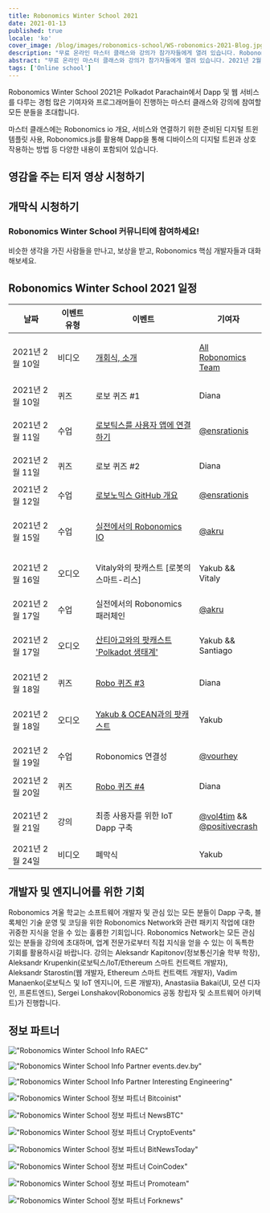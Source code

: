 ```yaml
---
title: Robonomics Winter School 2021
date: 2021-01-13
published: true
locale: 'ko'
cover_image: /blog/images/robonomics-school/WS-robonomics-2021-Blog.jpg
description: "무료 온라인 마스터 클래스와 강의가 참가자들에게 열려 있습니다. Robonomics Winter School 2021 기간(2월 10일부터 24일까지) 동안 Polkadot Parachain에서 IoT를 위한 Dapp 및 웹 서비스를 구축해보세요."
abstract: "무료 온라인 마스터 클래스와 강의가 참가자들에게 열려 있습니다. 2021년 2월 10일부터 24일까지 Robonomics Winter School 기간 동안 Polkadot Parachain에서 IoT를 위한 Dapp 및 웹 서비스를 구축해보세요."
tags: ['Online school']
---
```


<PostExpiredInfo/>

Robonomics Winter School 2021은 Polkadot Parachain에서 Dapp 및 웹 서비스를 다루는 경험 많은 기여자와 프로그래머들이 진행하는 마스터 클래스와 강의에 참여할 모든 분들을 초대합니다.

마스터 클래스에는 Robonomics io 개요, 서비스와 연결하기 위한 준비된 디지털 트윈 템플릿 사용, Robonomics.js를 활용해 Dapp을 통해 디바이스의 디지털 트윈과 상호작용하는 방법 등 다양한 내용이 포함되어 있습니다.

## 영감을 주는 티저 영상 시청하기

<section class="animate-inside">

<YouTube id="https://youtu.be/RbNJ4ozUGXE" posterQuality="max"/>

</section>

## 개막식 시청하기

<section class="animate-inside">

<YouTube id="https://youtu.be/kQaSwNYHJQ8E" posterQuality="max"/>

</section>

<section class="animate-inside">
<TextCard icon="/icons/icon-forum.png" link="https://discord.gg/5UWNGNaAUf">

### Robonomics Winter School 커뮤니티에 참여하세요!
비슷한 생각을 가진 사람들을 만나고, 보상을 받고, Robonomics 핵심 개발자들과 대화해보세요.

</TextCard>
</section>

## Robonomics Winter School 2021 일정

<table class="mobile fullwidth">
<thead>
<tr>
<th style="width:110px">날짜</th>
<th style="width:110px">이벤트 유형</th>
<th style="min-width:190px">이벤트</th>
<th>기여자</th>
</tr>
</thead>
<tbody>

<tr>
<td data-th="THE OPENING CEREMONY">2021년 2월 10일</td>
<td>비디오</td>
<td data-th="Watch the video:">

[개회식, 소개](https://wiki.robonomics.network/docs/wschool2021-intro)

</td>
<td data-th="Contributors:">

[All Robonomics Team](https://github.com/airalab)

</td>
</tr>

<tr>
<td data-th="ROBO QUIZ #1">2021년 2월 10일</td>
<td>퀴즈</td>
<td>로보 퀴즈 #1</td>
<td data-th="Contributors:">Diana</td>
</tr>

<tr>
<td data-th="CONNECT ROBOTICS TO USER APP">2021년 2월 11일</td>
<td>수업</td>
<td data-th="Go throw the lesson:">

[로보틱스를 사용자 앱에 연결하기](https://wiki.robonomics.network/docs/wschool2021-connect-robotics-to-user-app/)

</td>
<td data-th="Contributor:">

[@ensrationis](https://github.com/ensrationis)

</td>
</tr>

<tr>
<td data-th="ROBO QUIZ #2">2021년 2월 11일</td>
<td>퀴즈</td>
<td>로보 퀴즈 #2</td>
<td data-th="Contributors:">Diana</td>
</tr>

<tr>
<td data-th="ROBONOMICS GITHUB OVERVIEW">2021년 2월 12일</td>
<td>수업</td>
<td data-th="Go throw the lesson:">

[로보노믹스 GitHub 개요](https://wiki.robonomics.network/docs/wschool2021-robonomics-github-overview)

</td>
<td data-th="Contributor:">

[@ensrationis](https://github.com/ensrationis)

</td>
</tr>

<tr>
<td data-th="ROBONOMICS IO IN PRACTICE">2021년 2월 15일</td>
<td>수업</td>
<td data-th="Go throw the lesson:">

[실전에서의 Robonomics IO](https://wiki.robonomics.network/docs/wschool2021-robonomics-io-in-practice)

</td>
<td data-th="Contributor:">

[@akru](https://github.com/akru)

</td>
</tr>

<tr>
<td data-th="PODCAST with Vitaly [Smart-lease of Robots]">2021년 2월 16일</td>
<td>오디오</td>
<td data-th="Audio on Youtube:">

Vitaly와의 팟캐스트 [로봇의 스마트-리스]

</td>
<td data-th="Contributor:">Yakub && Vitaly</td>
</tr>


<tr>
<td data-th="ROBONOMICS PARACHAIN IN PRACTICE">2021년 2월 17일</td>
<td>수업</td>
<td>실전에서의 Robonomics 패러체인</td>
<td data-th="Contributor:">

[@akru](https://github.com/akru)

</td>
</tr>

<tr>
<td data-th="PODCAST with Santiago 'Polkadot ecosystem'">2021년 2월 17일</td>
<td>오디오</td>
<td data-th="Audio on Youtube:">

[산티아고와의 팟캐스트 'Polkadot 생태계'](https://url.today/74)

</td>
<td data-th="Contributors:">Yakub && Santiago</td>
</tr>


<tr>
<td data-th="ROBO QUIZ #3">2021년 2월 18일</td>
<td>퀴즈</td>
<td data-th="Join in Discord:">

[Robo 퀴즈 #3](https://discord.gg/5UWNGNaAUf)

</td>
<td data-th="Contributors:">Diana</td>
</tr>

<tr>
<td data-th="PODCAST with Yakub & OCEAN">2021년 2월 18일</td>
<td>오디오</td>
<td>

[Yakub & OCEAN과의 팟캐스트](https://url.today/75)

</td>
<td data-th="Contributors:">Yakub</td>
</tr>


<tr>
<td data-th="ROBONOMICS CONNECTIVITY">2021년 2월 19일</td>
<td>수업</td>
<td>Robonomics 연결성</td>
<td data-th="Contributor:">

[@vourhey](https://github.com/Vourhey)

</td>
</tr>

<tr>
<td data-th="ROBO QUIZ #4">2021년 2월 20일</td>
<td>퀴즈</td>
<td data-th="Join in Discord:">

[Robo 퀴즈 #4](https://discord.gg/5UWNGNaAUf)

</td>
<td data-th="Contributors:">Diana</td>
</tr>


<tr>
<td data-th="BUILD IOT DAPPS FOR END USERS">2021년 2월 21일</td>
<td>강의</td>
<td>최종 사용자를 위한 IoT Dapp 구축</td>
<td data-th="Contributors:">

[@vol4tim](https://github.com/vol4tim) && [@positivecrash](https://github.com/positivecrash)

</td>
</tr>

<tr>
<td data-th="CLOSING CEREMONY">2021년 2월 24일</td>
<td>비디오</td>
<td>폐막식</td>
<td data-th="Contributors:">Yakub</td>
</tr>

</tbody>
</table>


## 개발자 및 엔지니어를 위한 기회

Robonomics 겨울 학교는 소프트웨어 개발자 및 관심 있는 모든 분들이 Dapp 구축, 블록체인 기술 운영 및 코딩을 위한 Robonomics Network와 관련 패키지 작업에 대한 귀중한 지식을 얻을 수 있는 훌륭한 기회입니다. Robonomics Network는 모든 관심 있는 분들을 강의에 초대하며, 업계 전문가로부터 직접 지식을 얻을 수 있는 이 독특한 기회를 활용하시길 바랍니다. 강의는 Aleksandr Kapitonov(정보통신기술 학부 학장), Aleksandr Krupenkin(로보틱스/IoT/Ethereum 스마트 컨트랙트 개발자), Aleksandr Starostin(웹 개발자, Ethereum 스마트 컨트랙트 개발자), Vadim Manaenko(로보틱스 및 IoT 엔지니어, 드론 개발자), Anastasiia Bakai(UI, 모션 디자인, 프론트엔드), Sergei Lonshakov(Robonomics 공동 창립자 및 소프트웨어 아키텍트)가 진행합니다.


## 정보 파트너

<section class="grid-4 animate-inside">

<TextCard orientation="vertical" link="https://raec.ru" classList="pin">

!["Robonomics Winter School Info RAEC"](/blog/images/robonomics-school/raec.png)

</TextCard>

<TextCard orientation="vertical" link="https://events.dev.by/robonomics-winter-school">

!["Robonomics Winter School Info Partner events.dev.by"](/blog/images/robonomics-school/dev-logo-brand.png)

</TextCard>

<TextCard orientation="vertical" link="https://interestingengineering.com/events/robonomics-winter-school-2021">

!["Robonomics Winter School Info Partner Interesting Engineering"](/blog/images/robonomics-school/interestingengineering.png)

</TextCard>

<TextCard orientation="vertical" link="https://bitcoinist.com/robonomics-winter-school-2021-master-classes-and-lectures-open-for-attendees/">

!["Robonomics Winter School 정보 파트너 Bitcoinist"](/blog/images/robonomics-school/bitcoinist.png)

</TextCard>

<TextCard orientation="vertical" link="https://www.newsbtc.com/press-releases/robonomics-winter-school-2021-master-classes-and-lectures-open-for-attendees/">

!["Robonomics Winter School 정보 파트너 NewsBTC"](/blog/images/robonomics-school/newsbtc.jpg)

</TextCard>

<TextCard orientation="vertical" link="https://cryptoevents.global/">

!["Robonomics Winter School 정보 파트너 CryptoEvents"](/blog/images/robonomics-school/cryptoevents-logo.png)

</TextCard>

<TextCard orientation="vertical" link="https://bitnewstoday.com">

!["Robonomics Winter School 정보 파트너 BitNewsToday"](/blog/images/robonomics-school/BNT.png)

</TextCard>

<TextCard orientation="vertical" link="https://coincodex.com/">

!["Robonomics Winter School 정보 파트너 CoinCodex"](/blog/images/robonomics-school/coincodex.png)

</TextCard>

<TextCard orientation="vertical" link="https://www.youtube.com/channel/UCrvyFYM29oQ-EAejZgYqmWA">

!["Robonomics Winter School 정보 파트너 Promoteam"](/blog/images/robonomics-school/Promoteam.png)

</TextCard>

<TextCard orientation="'vertical'" link="https://forknews.io/">

!["Robonomics Winter School 정보 파트너 Forknews"](/blog/images/robonomics-school/forknews_io.png)

</TextCard>

</section>